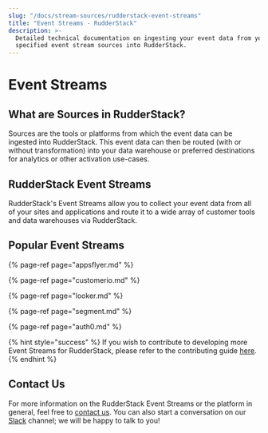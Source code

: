 ```yaml
---
slug: "/docs/stream-sources/rudderstack-event-streams"
title: "Event Streams - RudderStack"
description: >-
  Detailed technical documentation on ingesting your event data from your
  specified event stream sources into RudderStack.
---
```


# Event Streams

## What are Sources in RudderStack?

Sources are the tools or platforms from which the event data can be ingested into RudderStack. This event data can then be routed \(with or without transformation\) into your data warehouse or preferred destinations for analytics or other activation use-cases.

## RudderStack Event Streams

RudderStack's Event Streams allow you to collect your event data from all of your sites and applications and route it to a wide array of customer tools and data warehouses via RudderStack.

## Popular Event Streams

{% page-ref page="appsflyer.md" %}

{% page-ref page="customerio.md" %}

{% page-ref page="looker.md" %}

{% page-ref page="segment.md" %}

{% page-ref page="auth0.md" %}

{% hint style="success" %}
If you wish to contribute to developing more Event Streams for RudderStack, please refer to the contributing guide [here](https://github.com/rudderlabs/rudder-server/blob/master/CONTRIBUTING.md).
{% endhint %}

## Contact Us

For more information on the RudderStack Event Streams or the platform in general, feel free to [contact us](mailto:%20contact@rudderstack.com). You can also start a conversation on our [Slack](https://resources.rudderstack.com/join-rudderstack-slack) channel; we will be happy to talk to you!
